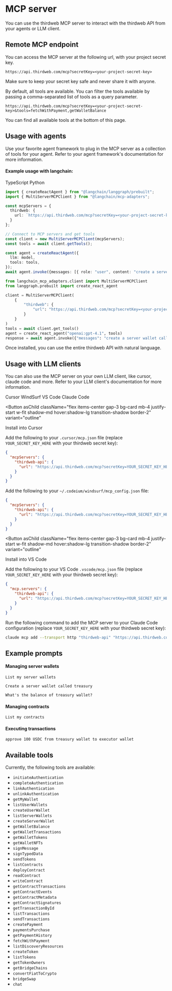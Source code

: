 
# MCP server

You can use the thirdweb MCP server to interact with the thirdweb API from your agents or LLM client.

## Remote MCP endpoint

You can access the MCP server at the following url, with your project secret key.

```http
https://api.thirdweb.com/mcp?secretKey=<your-project-secret-key>
```

Make sure to keep your secret key safe and never share it with anyone.

By default, all tools are available. You can filter the tools available by passing a comma-separated list of tools as a query parameter.

```http
https://api.thirdweb.com/mcp?secretKey=<your-project-secret-key>&tools=fetchWithPayment,getWalletBalance
```

You can find all available tools at the bottom of this page.

## Usage with agents

Use your favorite agent framework to plug in the MCP server as a collection of tools for your agent.  Refer to your agent framework's documentation for more information.

#### Example usage with langchain:

<Tabs defaultValue="typescript">

<TabsList>
<TabsTrigger value="typescript">TypeScript</TabsTrigger>
<TabsTrigger value="python">Python</TabsTrigger>
</TabsList>

<TabsContent value="typescript">

```typescript
import { createReactAgent } from "@langchain/langgraph/prebuilt";
import { MultiServerMCPClient } from "@langchain/mcp-adapters";

const mcpServers = {
  thirdweb: {
    url: `https://api.thirdweb.com/mcp?secretKey=<your-project-secret-key>`
  }
};

// Connect to MCP servers and get tools
const client = new MultiServerMCPClient(mcpServers);
const tools = await client.getTools();

const agent = createReactAgent({
  llm: model,
  tools: tools,
});
await agent.invoke({messages: [{ role: "user", content: "create a server wallet called 'my-wallet'" }]})
```

</TabsContent>

<TabsContent value="python">

```python
from langchain_mcp_adapters.client import MultiServerMCPClient
from langgraph.prebuilt import create_react_agent

client = MultiServerMCPClient(
    {
        "thirdweb": {
            "url": "https://api.thirdweb.com/mcp?secretKey=<your-project-secret-key>",
        }
    }
)
tools = await client.get_tools()
agent = create_react_agent("openai:gpt-4.1", tools)
response = await agent.invoke({"messages": "create a server wallet called 'my-wallet'"})
```

</TabsContent>

</Tabs>

Once installed, you can use the entire thirdweb API with natural language.

## Usage with LLM clients

You can also use the MCP server on your own LLM client, like cursor, claude code and more. Refer to your LLM client's documentation for more information.

<Tabs defaultValue="cursor">

<TabsList>
<TabsTrigger value="cursor">Cursor</TabsTrigger>
<TabsTrigger value="windsurf">WindSurf</TabsTrigger>
<TabsTrigger value="vscode">VS Code</TabsTrigger>
<TabsTrigger value="claudecode">Claude Code</TabsTrigger>
</TabsList>

<TabsContent value="cursor">

<Button
  asChild
  className="flex items-center gap-3 bg-card mb-4 justify-start w-fit shadow-md hover:shadow-lg transition-shadow border-2"
  variant="outline"
>
  <Link href="cursor://anysphere.cursor-deeplink/mcp/install?name=thirdweb-api&config=eyJ1cmwiOiJodHRwczovL2FwaS50aGlyZHdlYi5jb20vbWNwP3NlY3JldEtleT1ZT1VSX1NFQ1JFVF9LRVlfSEVSRSJ9" className="flex items-center gap-3">
    <ArrowDownIcon className="size-4 flex-shrink-0" />
    <span>Install into Cursor</span>
  </Link>
</Button>

Add the following to your `.cursor/mcp.json` file (replace `YOUR_SECRET_KEY_HERE` with your thirdweb secret key):

```json
{
  "mcpServers": {
    "thirdweb-api": {
      "url": "https://api.thirdweb.com/mcp?secretKey=YOUR_SECRET_KEY_HERE"
    }
  }
}
```

</TabsContent>

<TabsContent value="windsurf">

Add the following to your `~/.codeium/windsurf/mcp_config.json` file:

```json
{
  "mcpServers": {
    "thirdweb-api": {
      "url": "https://api.thirdweb.com/mcp?secretKey=YOUR_SECRET_KEY_HERE"
    }
  }
}
```

</TabsContent>

<TabsContent value="vscode">

<Button
  asChild
  className="flex items-center gap-3 bg-card mb-4 justify-start w-fit shadow-md hover:shadow-lg transition-shadow border-2"
  variant="outline"
>
  <Link href="https://vscode.dev/redirect/mcp/install?name=thirdweb-api&config=%7B%22type%22%3A%22http%22%2C%22url%22%3A%22https%3A%2F%2Fapi.thirdweb.com%2Fmcp%22%2C%22secret%22%3A%22YOUR_SECRET%22%7D" className="flex items-center gap-3" target="_blank" rel="noopener noreferrer">
    <ArrowDownIcon className="size-4 flex-shrink-0" />
    <span>Install into VS Code</span>
  </Link>
</Button>

Add the following to your VS Code `.vscode/mcp.json` file (replace `YOUR_SECRET_KEY_HERE` with your thirdweb secret key):

```json
{
  "mcp.servers": {
    "thirdweb-api": {
      "url": "https://api.thirdweb.com/mcp?secretKey=YOUR_SECRET_KEY_HERE"
    }
  }
}
```

</TabsContent>

<TabsContent value="claudecode">

Run the following command to add the MCP server to your Claude Code configuration (replace `YOUR_SECRET_KEY_HERE` with your thirdweb secret key):

```bash
claude mcp add --transport http "thirdweb-api" "https://api.thirdweb.com/mcp?secretKey=YOUR_SECRET_KEY_HERE"
```

</TabsContent>

</Tabs>

## Example prompts

#### Managing server wallets

```
List my server wallets
```

```
Create a server wallet called treasury
```

```
What's the balance of treasury wallet?
```

#### Managing contracts

```
List my contracts
```

#### Executing transactions

```
approve 100 USDC from treasury wallet to executor wallet
```

## Available tools

Currently, the following tools are available:

- `initiateAuthentication`
- `completeAuthentication`
- `linkAuthentication`
- `unlinkAuthentication`
- `getMyWallet`
- `listUserWallets`
- `createUserWallet`
- `listServerWallets`
- `createServerWallet`
- `getWalletBalance`
- `getWalletTransactions`
- `getWalletTokens`
- `getWalletNFTs`
- `signMessage`
- `signTypedData`
- `sendTokens`
- `listContracts`
- `deployContract`
- `readContract`
- `writeContract`
- `getContractTransactions`
- `getContractEvents`
- `getContractMetadata`
- `getContractSignatures`
- `getTransactionById`
- `listTransactions`
- `sendTransactions`
- `createPayment`
- `paymentsPurchase`
- `getPaymentHistory`
- `fetchWithPayment`
- `listDiscoveryResources`
- `createToken`
- `listTokens`
- `getTokenOwners`
- `getBridgeChains`
- `convertFiatToCrypto`
- `bridgeSwap`
- `chat`